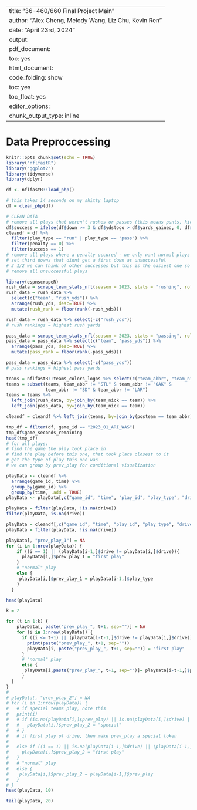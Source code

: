 
---
title: "36-460/660 Final Project Main"
author: "Alex Cheng, Melody Wang, Liz Chu, Kevin Ren"
date: "April 23rd, 2024"
output:
  pdf_document:
    toc: yes
  html_document:
    code_folding: show
    toc: yes
    toc_float: yes
editor_options:
  chunk_output_type: inline
---


# Data Preproccessing 

```r
knitr::opts_chunk$set(echo = TRUE)
library("nflfastR")
library("ggplot2")
library(tidyverse)
library(dplyr)
```


```r
df <- nflfastR::load_pbp()
```

```r
# this takes 14 seconds on my shitty laptop
df = clean_pbp(df)
```

```r
# CLEAN DATA
# remove all plays that weren't rushes or passes (this means punts, kickoffs, special teams plays, aborted plays, qb spikes, etc.)
df$success = ifelse(df$down >= 3 & df$ydstogo > df$yards_gained, 0, df$success)
cleandf = df %>% 
  filter(play_type == "run" | play_type == "pass") %>% 
  filter(penalty == 0) %>% 
  filter(success == 1)
# remove all plays where a penalty occured - we only want normal plays
# set third downs that didnt get a first down as unsuccessful
# 3 1/2 we can think of other successes but this is the easiest one so far
# remove all unsuccessful plays
```

```r

library(espnscrapeR)
rush_data = scrape_team_stats_nfl(season = 2023, stats = "rushing", role = "offense")
rush_data = rush_data %>% 
  select(c("team", "rush_yds")) %>% 
  arrange(rush_yds, desc=TRUE) %>% 
  mutate(rush_rank = floor(rank(-rush_yds)))

rush_data = rush_data %>% select(-c("rush_yds"))
# rush rankings = highest rush yards

pass_data = scrape_team_stats_nfl(season = 2023, stats = "passing", role = "offense")
pass_data = pass_data %>% select(c("team", "pass_yds")) %>% 
  arrange(pass_yds, desc=TRUE) %>% 
  mutate(pass_rank = floor(rank(-pass_yds)))

pass_data = pass_data %>% select(-c("pass_yds"))
# pass rankings = highest pass yards

teams = nflfastR::teams_colors_logos %>% select(c("team_abbr", "team_nick"))
teams = subset(teams, team_abbr != "STL" & team_abbr != "OAK" &
               team_abbr != "SD" & team_abbr != "LAR")
teams = teams %>% 
  left_join(rush_data, by=join_by(team_nick == team)) %>%
  left_join(pass_data, by=join_by(team_nick == team))

cleandf = cleandf %>% left_join(teams, by=join_by(posteam == team_abbr))

```


```r
tmp_df = filter(df, game_id == "2023_01_ARI_WAS")
tmp_df$game_seconds_remaining
head(tmp_df)
# for all plays:
# find the game the play took place in
# find the play before this one, that took place closest to it
# get the type of play this one was
# we can group by prev_play for conditional visualization
```

```r

playData <- cleandf %>%
  arrange(game_id, time) %>%
  group_by(game_id) %>%
  group_by(time, .add = TRUE)
playData <- playData[,c("game_id", "time", "play_id", "play_type", "drive")]
```

```r
playData = filter(playData, !is.na(drive))
filter(playData, is.na(drive))
```


```r
playData = cleandf[,c("game_id", "time", "play_id", "play_type", "drive", "posteam", "success")]
playData = filter(playData, !is.na(drive))

playData[, "prev_play_1"] = NA
for (i in 1:nrow(playData)) {
    if ((i == 1) || (playData[i-1,]$drive != playData[i,]$drive)){
      playData[i,]$prev_play_1 = "first play"
    }
    # "normal" play
    else {
     playData[i,]$prev_play_1 = playData[i-1,]$play_type
    }
  }
```

```r
head(playData)
```


```r
k = 2

for (t in 1:k) {
    playData[, paste("prev_play_", t+1, sep="")] = NA
    for (i in 1:nrow(playData)) {
      if ((i <= t+1) || (playData[i-t-1,]$drive != playData[i,]$drive)){
        print(paste("prev_play_", t+1, sep=""))
        playData[i, paste("prev_play_", t+1, sep="")] = "first play"
      }
      # "normal" play
      else {
       playData[i,paste("prev_play_", t+1, sep="")]= playData[i-t-1,]$play_type
      }
  }
}
# 
# playData[, "prev_play_2"] = NA
# for (i in 1:nrow(playData)) {
#   # if special teams play, note this
#   print(i)
#   # if (is.na(playData[i,]$prev_play) || is.na(playData[i,]$drive) || ((playData[i,]$prev_play != "run") && (playData[i,]$prev_play != "pass"))) {
#   #   playData[i,]$prev_play_2 = "special"
#   # }
#   # if first play of drive, then make prev_play a special token
# 
#   else if ((i == 1) || is.na(playData[i-1,]$drive) || (playData[i-1,]$drive != playData[i,]$drive)) {
#     playData[i,]$prev_play_2 = "first play"
#   }
#   # "normal" play
#   else {
#    playData[i,]$prev_play_2 = playData[i-1,]$prev_play
#   }
# }
head(playData, 10)
```


```r
tail(playData, 20)
```

